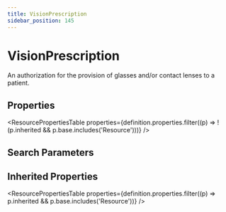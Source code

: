 ```yaml
---
title: VisionPrescription
sidebar_position: 145
---
```



# VisionPrescription

An authorization for the provision of glasses and/or contact lenses to a patient.

## Properties

<ResourcePropertiesTable properties={definition.properties.filter((p) => !(p.inherited && p.base.includes('Resource')))} />

## Search Parameters

<SearchParamsTable searchParams={definition.searchParameters} />

## Inherited Properties

<ResourcePropertiesTable properties={definition.properties.filter((p) => p.inherited && p.base.includes('Resource'))} />


